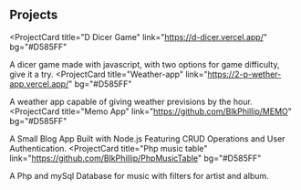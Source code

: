 ## Projects

<ProjectCard
  title="D Dicer Game"
  link="https://d-dicer.vercel.app/"
  bg="#D585FF"
>
  A dicer game made with javascript, with two options for game difficulty, give
  it a try.
</ProjectCard>
<ProjectCard
  title="Weather-app"
  link="https://2-p-wether-app.vercel.app/"
  bg="#D585FF"
>
  A weather app capable of giving weather previsions by the hour.
</ProjectCard>
<ProjectCard
  title="Memo App"
  link="https://github.com/BlkPhillip/MEMO"
  bg="#D585FF"
>
  A Small Blog App Built with Node.js Featuring CRUD Operations and User
  Authentication.
</ProjectCard>
<ProjectCard
  title="Php music table"
  link="https://github.com/BlkPhillip/PhpMusicTable"
  bg="#D585FF"
>
  A Php and mySql Database for music with filters for artist and album.
</ProjectCard>
